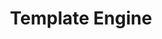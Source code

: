 ---
id: "express_tf_med_014"
questionType: "TRUE_FALSE"
title: "Template Engine"
statement: "app.set('view engine', 'ejs') configures Express to use EJS templates."
difficulty: "MEDIUM"
category: "Express"
correctAnswer: true
explanation: "This sets EJS as the default rendering engine."
---